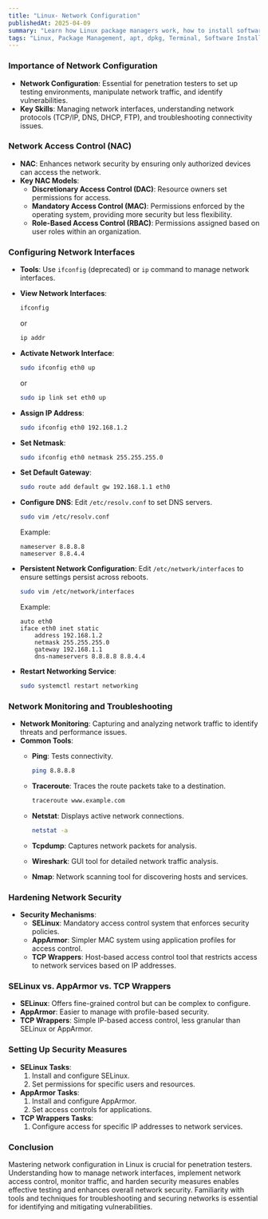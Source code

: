 ```yaml
---
title: "Linux- Network Configuration"
publishedAt: 2025-04-09
summary: "Learn how Linux package managers work, how to install software, and manage dependencies with apt, dpkg, and more."
tags: "Linux, Package Management, apt, dpkg, Terminal, Software Installation"
---
```



### Importance of Network Configuration

- **Network Configuration**: Essential for penetration testers to set up testing environments, manipulate network traffic, and identify vulnerabilities.
- **Key Skills**: Managing network interfaces, understanding network protocols (TCP/IP, DNS, DHCP, FTP), and troubleshooting connectivity issues.

### Network Access Control (NAC)

- **NAC**: Enhances network security by ensuring only authorized devices can access the network.
- **Key NAC Models**:
    - **Discretionary Access Control (DAC)**: Resource owners set permissions for access.
    - **Mandatory Access Control (MAC)**: Permissions enforced by the operating system, providing more security but less flexibility.
    - **Role-Based Access Control (RBAC)**: Permissions assigned based on user roles within an organization.

### Configuring Network Interfaces

- **Tools**: Use `ifconfig` (deprecated) or `ip` command to manage network interfaces.
- **View Network Interfaces**:
    
    ```bash
    ifconfig
    
    ```
    
    or
    
    ```bash
    ip addr
    
    ```
    
- **Activate Network Interface**:
    
    ```bash
    sudo ifconfig eth0 up
    
    ```
    
    or
    
    ```bash
    sudo ip link set eth0 up
    
    ```
    
- **Assign IP Address**:
    
    ```bash
    sudo ifconfig eth0 192.168.1.2
    
    ```
    
- **Set Netmask**:
    
    ```bash
    sudo ifconfig eth0 netmask 255.255.255.0
    
    ```
    
- **Set Default Gateway**:
    
    ```bash
    sudo route add default gw 192.168.1.1 eth0
    
    ```
    
- **Configure DNS**: Edit `/etc/resolv.conf` to set DNS servers.
    
    ```bash
    sudo vim /etc/resolv.conf
    
    ```
    
    Example:
    
    ```
    nameserver 8.8.8.8
    nameserver 8.8.4.4
    
    ```
    
- **Persistent Network Configuration**: Edit `/etc/network/interfaces` to ensure settings persist across reboots.
    
    ```bash
    sudo vim /etc/network/interfaces
    
    ```
    
    Example:
    
    ```
    auto eth0
    iface eth0 inet static
        address 192.168.1.2
        netmask 255.255.255.0
        gateway 192.168.1.1
        dns-nameservers 8.8.8.8 8.8.4.4
    
    ```
    
- **Restart Networking Service**:
    
    ```bash
    sudo systemctl restart networking
    
    ```
    

### Network Monitoring and Troubleshooting

- **Network Monitoring**: Capturing and analyzing network traffic to identify threats and performance issues.
- **Common Tools**:
    - **Ping**: Tests connectivity.
        
        ```bash
        ping 8.8.8.8
        
        ```
        
    - **Traceroute**: Traces the route packets take to a destination.
        
        ```bash
        traceroute www.example.com
        
        ```
        
    - **Netstat**: Displays active network connections.
        
        ```bash
        netstat -a
        
        ```
        
    - **Tcpdump**: Captures network packets for analysis.
    - **Wireshark**: GUI tool for detailed network traffic analysis.
    - **Nmap**: Network scanning tool for discovering hosts and services.

### Hardening Network Security

- **Security Mechanisms**:
    - **SELinux**: Mandatory access control system that enforces security policies.
    - **AppArmor**: Simpler MAC system using application profiles for access control.
    - **TCP Wrappers**: Host-based access control tool that restricts access to network services based on IP addresses.

### SELinux vs. AppArmor vs. TCP Wrappers

- **SELinux**: Offers fine-grained control but can be complex to configure.
- **AppArmor**: Easier to manage with profile-based security.
- **TCP Wrappers**: Simple IP-based access control, less granular than SELinux or AppArmor.

### Setting Up Security Measures

- **SELinux Tasks**:
    1. Install and configure SELinux.
    2. Set permissions for specific users and resources.
- **AppArmor Tasks**:
    1. Install and configure AppArmor.
    2. Set access controls for applications.
- **TCP Wrappers Tasks**:
    1. Configure access for specific IP addresses to network services.

### Conclusion

Mastering network configuration in Linux is crucial for penetration testers. Understanding how to manage network interfaces, implement network access control, monitor traffic, and harden security measures enables effective testing and enhances overall network security. Familiarity with tools and techniques for troubleshooting and securing networks is essential for identifying and mitigating vulnerabilities.